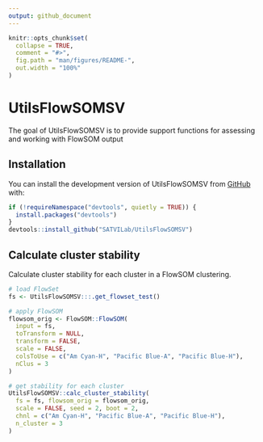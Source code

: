 ```yaml
---
output: github_document
---
```


<!-- README.md is generated from README.Rmd. Please edit that file -->

```r
knitr::opts_chunk$set(
  collapse = TRUE,
  comment = "#>",
  fig.path = "man/figures/README-",
  out.width = "100%"
)
```

# UtilsFlowSOMSV

<!-- badges: start -->
<!-- badges: end -->

The goal of UtilsFlowSOMSV is to provide support functions for assessing and working with FlowSOM output

## Installation

You can install the development version of UtilsFlowSOMSV from [GitHub](https://github.com/) with:

``` r
if (!requireNamespace("devtools", quietly = TRUE)) {
  install.packages("devtools")
}
devtools::install_github("SATVILab/UtilsFlowSOMSV")
```

## Calculate cluster stability

Calculate cluster stability for each cluster in a FlowSOM clustering.

```r
# load FlowSet
fs <- UtilsFlowSOMSV:::.get_flowset_test()

# apply FlowSOM
flowsom_orig <- FlowSOM::FlowSOM(
  input = fs,
  toTransform = NULL,
  transform = FALSE,
  scale = FALSE,
  colsToUse = c("Am Cyan-H", "Pacific Blue-A", "Pacific Blue-H"),
  nClus = 3
)

# get stability for each cluster
UtilsFlowSOMSV::calc_cluster_stability(
  fs = fs, flowsom_orig = flowsom_orig,
  scale = FALSE, seed = 2, boot = 2,
  chnl = c("Am Cyan-H", "Pacific Blue-A", "Pacific Blue-H"),
  n_cluster = 3
)
```